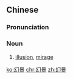 ==Chinese==
{{zh-forms}}

===Pronunciation===
{{zh-pron
|m=huànjǐng
|c=waan6 ging2
|mn=hoàn-kéng
|cat=n
}}

===Noun===
{{zh-noun}}

# [[illusion]], [[mirage]]

[[ko:幻景]]
[[chr:幻景]]
[[zh:幻景]]